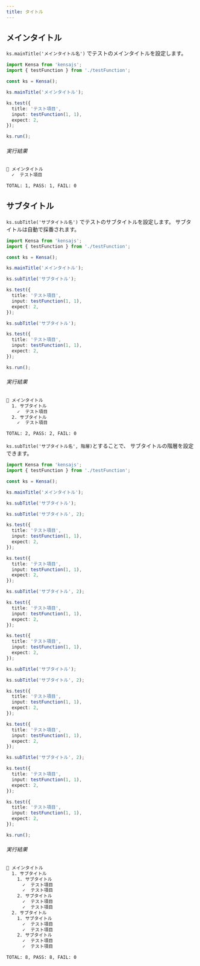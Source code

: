 ```yaml
---
title: タイトル
---
```


## メインタイトル

`ks.mainTitle('メインタイトル名')` でテストのメインタイトルを設定します。

```typescript
import Kensa from 'kensajs';
import { testFunction } from './testFunction';

const ks = Kensa();

ks.mainTitle('メインタイトル');

ks.test({
  title: 'テスト項目',
  input: testFunction(1, 1),
  expect: 2,
});

ks.run();
```

###### 実行結果
```bash
📄 メインタイトル
  ✓  テスト項目

TOTAL: 1, PASS: 1, FAIL: 0
```

## サブタイトル

`ks.subTitle('サブタイトル名')` でテストのサブタイトルを設定します。
サブタイトルは自動で採番されます。

```typescript
import Kensa from 'kensajs';
import { testFunction } from './testFunction';

const ks = Kensa();

ks.mainTitle('メインタイトル');

ks.subTitle('サブタイトル');

ks.test({
  title: 'テスト項目',
  input: testFunction(1, 1),
  expect: 2,
});

ks.subTitle('サブタイトル');

ks.test({
  title: 'テスト項目',
  input: testFunction(1, 1),
  expect: 2,
});

ks.run();
```

###### 実行結果
```bash
📄 メインタイトル
  1. サブタイトル
    ✓  テスト項目
  2. サブタイトル
    ✓  テスト項目

TOTAL: 2, PASS: 2, FAIL: 0
```


`ks.subTitle('サブタイトル名', 階層)`とすることで、
サブタイトルの階層を設定できます。

```typescript
import Kensa from 'kensajs';
import { testFunction } from './testFunction';

const ks = Kensa();

ks.mainTitle('メインタイトル');

ks.subTitle('サブタイトル');

ks.subTitle('サブタイトル', 2);

ks.test({
  title: 'テスト項目',
  input: testFunction(1, 1),
  expect: 2,
});

ks.test({
  title: 'テスト項目',
  input: testFunction(1, 1),
  expect: 2,
});

ks.subTitle('サブタイトル', 2);

ks.test({
  title: 'テスト項目',
  input: testFunction(1, 1),
  expect: 2,
});

ks.test({
  title: 'テスト項目',
  input: testFunction(1, 1),
  expect: 2,
});

ks.subTitle('サブタイトル');

ks.subTitle('サブタイトル', 2);

ks.test({
  title: 'テスト項目',
  input: testFunction(1, 1),
  expect: 2,
});

ks.test({
  title: 'テスト項目',
  input: testFunction(1, 1),
  expect: 2,
});

ks.subTitle('サブタイトル', 2);

ks.test({
  title: 'テスト項目',
  input: testFunction(1, 1),
  expect: 2,
});

ks.test({
  title: 'テスト項目',
  input: testFunction(1, 1),
  expect: 2,
});

ks.run();
```

###### 実行結果
```bash
📄 メインタイトル
  1. サブタイトル
    1. サブタイトル
      ✓  テスト項目
      ✓  テスト項目
    2. サブタイトル
      ✓  テスト項目
      ✓  テスト項目
  2. サブタイトル
    1. サブタイトル
      ✓  テスト項目
      ✓  テスト項目
    2. サブタイトル
      ✓  テスト項目
      ✓  テスト項目

TOTAL: 8, PASS: 8, FAIL: 0
```
